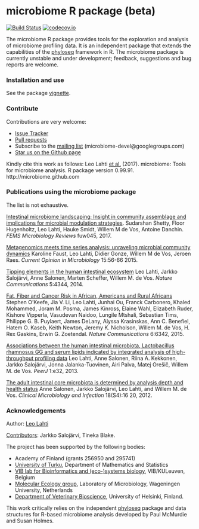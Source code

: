 microbiome R package (beta)
==========

[![Build Status](https://api.travis-ci.org/microbiome/microbiome.png)](https://travis-ci.org/microbiome/microbiome)
[![codecov.io](https://codecov.io/github/microbiome/microbiome/coverage.svg?branch=master)](https://codecov.io/github/microbiome/microbiome?branch=master)

<!--[![Follow](https://img.shields.io/twitter/follow/ropengov.svg?style=social)](https://twitter.com/intent/follow?screen_name=ropengov)-->


The microbiome R package provides tools for the exploration and
analysis of microbiome profiling data. It is an independent package
that extends the capabilities of the
[phyloseq](https://github.com/joey711/phyloseq) framework in R. The
microbiome package is currently unstable and under development;
feedback, suggestions and bug reports are welcome.


### Installation and use

See the package [vignette](vignettes/vignette.md).


### Contribute

Contributions are very welcome:

  * [Issue Tracker](https://github.com/microbiome/microbiome/issues) 
  * [Pull requests](https://github.com/microbiome/microbiome/)
  * Subscribe to the [mailing list](https://groups.google.com/forum/#!forum/microbiome-devel) (microbiome-devel@googlegroups.com)
  * [Star us on the Github page](https://github.com/microbiome/microbiome)

Kindly cite this work as follows: Leo Lahti [et al.](https://github.com/microbiome/microbiome/graphs/contributors) (2017). microbiome: Tools for microbiome analysis. R package version 0.99.91. http://microbiome.github.com


### Publications using the microbiome package

The list is not exhaustive. 

[Intestinal microbiome landscaping: Insight in community assemblage and implications for microbial modulation strategies](https://academic.oup.com/femsre/article/doi/10.1093/femsre/fuw045/2979411/Intestinal-microbiome-landscaping-insight-in#58802539). Sudarshan Shetty, Floor Hugenholtz, Leo Lahti, Hauke Smidt, Willem M de Vos, Antoine Danchin. _FEMS Microbiology Reviews_ fuw045, 2017.

[Metagenomics meets time series analysis: unraveling microbial community dynamics](http://dx.doi.org/10.1016/j.mib.2015.04.004) Karoline Faust, Leo Lahti, Didier Gonze, Willem M de Vos, Jeroen Raes. _Current Opinion in Microbiology_ 15:56-66 2015.

[Tipping elements in the human intestinal ecosystem](http://www.nature.com/ncomms/2014/140708/ncomms5344/full/ncomms5344.html) Leo Lahti, Jarkko Salojärvi, Anne Salonen, Marten Scheffer, Willem M. de Vos. _Nature Communications_ 5:4344, 2014. 

[Fat, Fiber and Cancer Risk in African, Americans and Rural Africans](http://www.nature.com/ncomms/2015/150428/ncomms7342/full/ncomms7342.html)  Stephen O’Keefe, Jia V. Li, Leo Lahti, Junhai Ou, Franck
Carbonero, Khaled Mohammed, Joram M. Posma, James Kinross, Elaine
Wahl, Elizabeth Ruder, Kishore Vipperla, Vasudevan Naidoo, Lungile
Mtshali, Sebastian Tims, Philippe G. B. Puylaert, James DeLany, Alyssa
Krasinskas, Ann C. Benefiel, Hatem O. Kaseb, Keith Newton, Jeremy K.
Nicholson, Willem M. de Vos, H. Rex Gaskins, Erwin G. Zoetendal.
_Nature Communications_ 6:6342, 2015.

[Associations between the human intestinal microbiota, Lactobacillus rhamnosus GG and serum lipids indicated by integrated analysis of high-throughput profiling data](http://dx.doi.org/10.7717/peerj.32) Leo Lahti, Anne Salonen, Riina A. Kekkonen, Jarkko Salojärvi, Jonna Jalanka-Tuovinen, Airi Palva, Matej Orešič, Willem M. de Vos. _PeerJ_ 1:e32, 2013.

[The adult intestinal core microbiota is determined by analysis depth and health status](http://onlinelibrary.wiley.com/doi/10.1111/j.1469-0691.2012.03855.x/abstract) Anne Salonen, Jarkko Salojärvi, Leo Lahti, and Willem M. de Vos. _Clinical Microbiology and Infection_ 18(S4):16 20, 2012. 


### Acknowledgements

Author: [Leo Lahti](https://github.com/antagomir/)

[Contributors](https://github.com/microbiome/microbiome/graphs/contributors): Jarkko Salojärvi, Tineka Blake. 

The project has been supported by the following bodies:

  * Academy of Finland (grants 256950 and 295741)
  * [University of Turku](http://www.utu.fi/en/Pages/home.aspx), Department of Mathematics and Statistics
  * [VIB lab for Bioinformatics and (eco-)systems biology](http://www.vib.be/en/research/scientists/Pages/Jeroen-Raes-Lab.aspx), VIB/KULeuven, Belgium
  * [Molecular Ecology group](http://www.mib.wur.nl/UK/), Laboratory of Microbiology, Wageningen University, Netherlands
  * [Department of Veterinary Bioscience](http://www.vetmed.helsinki.fi/apalva/index.htm), University of Helsinki, Finland.

This work critically relies on the independent [phyloseq](https://github.com/joey711/phyloseq) package and data structures for R-based microbiome analysis developed by Paul McMurdie and Susan Holmes. 



